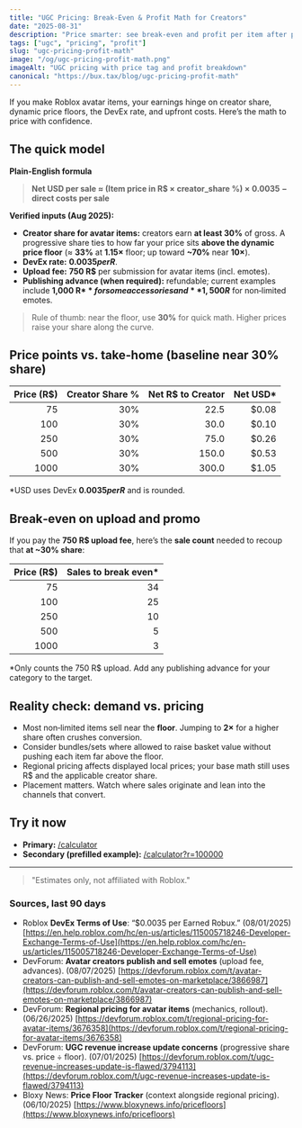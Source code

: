 ```yaml
---
title: "UGC Pricing: Break-Even & Profit Math for Creators"
date: "2025-08-31"
description: "Price smarter: see break-even and profit per item after platform cuts. Tables, examples, and a free calculator."
tags: ["ugc", "pricing", "profit"]
slug: "ugc-pricing-profit-math"
image: "/og/ugc-pricing-profit-math.png"
imageAlt: "UGC pricing with price tag and profit breakdown"
canonical: "https://bux.tax/blog/ugc-pricing-profit-math"
---
```


If you make Roblox avatar items, your earnings hinge on creator share, dynamic price floors, the DevEx rate, and upfront costs. Here’s the math to price with confidence.

## The quick model

**Plain-English formula**

> **Net USD per sale ≈ (Item price in R$ × creator_share %) × 0.0035 − direct costs per sale**

**Verified inputs (Aug 2025):**

- **Creator share for avatar items:** creators earn **at least 30%** of gross. A progressive share ties to how far your price sits **above the dynamic price floor** (≈ **33%** at **1.15×** floor; up toward **~70%** near **10×**).
- **DevEx rate:** **$0.0035 per R$**.
- **Upload fee:** **750 R$** per submission for avatar items (incl. emotes).
- **Publishing advance (when required):** refundable; current examples include **1,000 R$** for some accessories and **1,500 R$** for non‑limited emotes.

> Rule of thumb: near the floor, use **30%** for quick math. Higher prices raise your share along the curve.

## Price points vs. take‑home (baseline near 30% share)

| Price (R$) | Creator Share % | Net R$ to Creator | Net USD\* |
| ---------: | --------------: | ----------------: | --------: |
|         75 |             30% |              22.5 |     $0.08 |
|        100 |             30% |              30.0 |     $0.10 |
|        250 |             30% |              75.0 |     $0.26 |
|        500 |             30% |             150.0 |     $0.53 |
|       1000 |             30% |             300.0 |     $1.05 |

\*USD uses DevEx **$0.0035 per R$** and is rounded.

## Break‑even on upload and promo

If you pay the **750 R$ upload fee**, here’s the **sale count** needed to recoup that **at ~30% share**:

| Price (R$) | Sales to break even\* |
| ---------: | --------------------: |
|         75 |                    34 |
|        100 |                    25 |
|        250 |                    10 |
|        500 |                     5 |
|       1000 |                     3 |

\*Only counts the 750 R$ upload. Add any publishing advance for your category to the target.

## Reality check: demand vs. pricing

- Most non‑limited items sell near the **floor**. Jumping to **2×** for a higher share often crushes conversion.
- Consider bundles/sets where allowed to raise basket value without pushing each item far above the floor.
- Regional pricing affects displayed local prices; your base math still uses R$ and the applicable creator share.
- Placement matters. Watch where sales originate and lean into the channels that convert.

## Try it now

- **Primary:** [/calculator](/calculator?utm_source=blog&utm_medium=article&utm_campaign=cta)
- **Secondary (prefilled example):** [/calculator?r=100000](/calculator?r=100000&utm_source=blog&utm_medium=article&utm_campaign=cta)

---

> "Estimates only, not affiliated with Roblox."

### Sources, last 90 days

- Roblox **DevEx Terms of Use**: “$0.0035 per Earned Robux.” (08/01/2025) [https://en.help.roblox.com/hc/en-us/articles/115005718246-Developer-Exchange-Terms-of-Use](https://en.help.roblox.com/hc/en-us/articles/115005718246-Developer-Exchange-Terms-of-Use)
- DevForum: **Avatar creators publish and sell emotes** (upload fee, advances). (08/07/2025) [https://devforum.roblox.com/t/avatar-creators-can-publish-and-sell-emotes-on-marketplace/3866987](https://devforum.roblox.com/t/avatar-creators-can-publish-and-sell-emotes-on-marketplace/3866987)
- DevForum: **Regional pricing for avatar items** (mechanics, rollout). (06/26/2025) [https://devforum.roblox.com/t/regional-pricing-for-avatar-items/3676358](https://devforum.roblox.com/t/regional-pricing-for-avatar-items/3676358)
- DevForum: **UGC revenue increase update concerns** (progressive share vs. price ÷ floor). (07/01/2025) [https://devforum.roblox.com/t/ugc-revenue-increases-update-is-flawed/3794113](https://devforum.roblox.com/t/ugc-revenue-increases-update-is-flawed/3794113)
- Bloxy News: **Price Floor Tracker** (context alongside regional pricing). (06/10/2025) [https://www.bloxynews.info/pricefloors](https://www.bloxynews.info/pricefloors)
